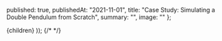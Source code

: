 



  published: true,
  publishedAt: "2021-11-01",
  title: "Case Study: Simulating a Double Pendulum from Scratch",
  summary: "",
  image: ""
};

  <BlogPost path={router.pathname} meta={meta}>
    <DoublePendulumSimulation>
      {children}
    </DoublePendulumSimulation>
  </BlogPost>
));


<Overview/>
<System/>
<NewtonianMechanics/>
<LagrangianDynamics/>
<NumericalIntegration/>
{/* <Kinematics/>
<NumericalIntegration/>
<Learnings/>
<References/> */}
